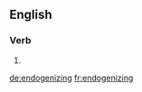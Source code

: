 ==English==

===Verb===
{{head|en}}

# {{present participle of|endogenize|lang=en}}

[[de:endogenizing]]
[[fr:endogenizing]]